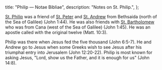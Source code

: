   title: "Philip — Notae Bibliae",
  description: "Notes on St. Philip.",
};

<Initial text="Philip"/>

[St. Philip](/glossary/names#philip) was a friend of [St. Peter](/people/saints/peter) and [St. Andrew](/people/saints/andrew) from Bethsaida (north of the Sea of Galilee) (John 1:44). He was also friends with [St. Bartholomew](/people/saints/bartholomew) who was from Cana (west of the Sea of Galilee) (John 1:45). He was an apostle called with the original twelve (Matt. 10:3).

Philip was there when Jesus fed the five thousand (John 6:5-7). He and Andrew go to Jesus when some Greeks wish to see Jesus after his triumphal entry into Jerusalem (John 12:20-22). Philip is most known for asking Jesus, "Lord, show us the Father, and it is enough for us" (John 14:8).
